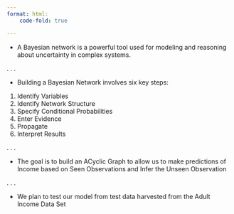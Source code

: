 ```yaml
---
format: html:
    code-fold: true

---
```

- A Bayesian network is a powerful tool used for modeling and reasoning about uncertainty in complex systems.

. . . 

- Building a Bayesian Network involves six key steps:
1.	Identify Variables
2.	Identify Network Structure
3.	Specify Conditional Probabilities
4.	Enter Evidence
5.	Propagate
6.	Interpret Results

. . . 

- The goal is to build an ACyclic Graph to allow us to make predictions of Income based on Seen Observations and Infer the Unseen Observation

. . . 

- We plan to test our model from test data harvested from the Adult Income Data Set